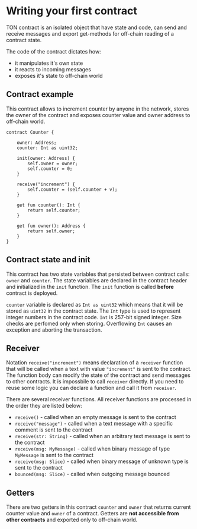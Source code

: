 # Writing your first contract

TON contract is an isolated object that have state and code, can send and receive messages and export get-methods for off-chain reading of a contract state.

The code of the contract dictates how:

- it manipulates it's own state
- it reacts to incoming messages
- exposes it's state to off-chain world

## Contract example

This contract allows to increment counter by anyone in the network, stores the owner of the contract and exposes counter value and owner address to off-chain world.

```tact
contract Counter {

    owner: Address;
    counter: Int as uint32;

    init(owner: Address) {
        self.owner = owner;
        self.counter = 0;
    }

    receive("increment") {
        self.counter = (self.counter + v);
    }

    get fun counter(): Int {
        return self.counter;
    }

    get fun owner(): Address {
        return self.owner;
    }
}
```

## Contract state and init

This contract has two state variables that persisted between contract calls: `owner` and `counter`. The state variables are declared in the contract header and initialized in the `init` function. The `init` function is called **before** contract is deployed.

`counter` variable is declared as `Int as uint32` which means that it will be stored as `uint32` in the contract state. The `Int` type is used to represent integer numbers in the contract code. `Int` is 257-bit signed integer. Size checks are perfomed only when storing. Overflowing `Int` causes an exception and aborting the transaction.

## Receiver

Notation `receive("increment")` means declaration of a `receiver` function that will be called when a text with value `"increment"` is sent to the contract. The function body can modify the state of the contract and send messages to other contracts. It is impossbile to call `receiver` directly. If you need to reuse some logic you can declare a function and call it from `receiver`.

There are several receiver functions. All receiver functions are processed in the order they are listed below:

- `receive()` - called when an empty message is sent to the contract
- `receive("message")` - called when a text message with a specific comment is sent to the contract
- `receive(str: String)` - called when an arbitrary text message is sent to the contract
- `receive(msg: MyMessage)` - called when binary message of type `MyMessage` is sent to the contract
- `receive(msg: Slice)` - called when binary message of unknown type is sent to the contract
- `bounced(msg: Slice)` - called when outgoing message bounced

## Getters

There are two getters in this contract `counter` and `owner` that returns current counter value and `owner` of a contract. Getters are **not accessible from other contracts** and exported only to off-chain world.
